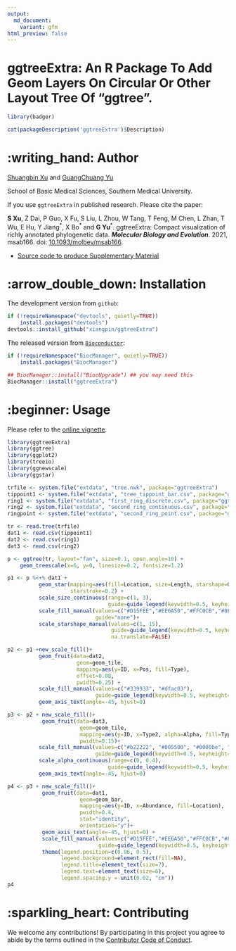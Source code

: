 ```yaml
---
output: 
  md_document:
    variant: gfm
html_preview: false
---
```


<!-- README.md is generated from README.Rmd. Please edit that file -->

# ggtreeExtra: An R Package To Add Geom Layers On Circular Or Other Layout Tree Of "ggtree".

```r
library(badger)
```

```r
cat(packageDescription('ggtreeExtra')$Description)
```

# :writing_hand: Author

[Shuangbin Xu](https://github.com/xiangpin) and [GuangChuang Yu](https://guangchuangyu.github.io)

School of Basic Medical Sciences, Southern Medical University.

If you use `ggtreeExtra` in published research. Please cite the paper:

__S Xu__, Z Dai, P Guo, X Fu, S Liu, L Zhou, W Tang, T Feng, M Chen, L Zhan, T Wu, E Hu, Y Jiang^\*^, X Bo^\*^ and __G Yu__<sup>\*</sup>. ggtreeExtra: Compact visualization of richly annotated phylogenetic data. __*Molecular Biology and Evolution*__. 2021, msab166. doi: [10.1093/molbev/msab166](https://doi.org/10.1093/molbev/msab166).

   - [Source code to produce Supplementary Material](https://github.com/YuLab-SMU/plotting-tree-with-data-using-ggtreeExtra)

<!--

2. __G Yu__, DK Smith, H Zhu, Y Guan, TTY Lam^\*^. ggtree: an R package for visualization and annotation of phylogenetic trees with their covariates and
   other associated data. __*Methods in Ecology and Evolution*__. 2017, 8(1):28-36.
   doi: [10.1111/2041-210X.12628](https://doi.org/10.1111/2041-210X.12628).

1. __G Yu__. Using ggtree to visualize data on tree-like structures. __*Current Protocols in Bioinformatics*__, 2020, 69:e96. doi: [10.1002/cpbi.96](https://doi.org/10.1002/cpbi.96).
   - [Source code and data to reproduce figures in the article](https://github.com/GuangchuangYu/ggtree-current-protocols)
2. __G Yu__^\*^, TTY Lam, H Zhu, Y Guan^\*^. Two methods for mapping and visualizing associated data on phylogeny using ggtree. __*Molecular Biology and Evolution*__, 2018, 35(2):3041-3043. 
   doi: [10.1093/molbev/msy194](https://doi.org/10.1093/molbev/msy194).
   - [Source code to produce Supplementary Material](https://github.com/GuangchuangYu/plotting_tree_with_data)
3. __G Yu__, DK Smith, H Zhu, Y Guan, TTY Lam^\*^. ggtree: an R package for visualization and annotation of phylogenetic trees with their covariates and 
   other associated data. __*Methods in Ecology and Evolution*__. 2017, 8(1):28-36. 
   doi: [10.1111/2041-210X.12628](https://doi.org/10.1111/2041-210X.12628).

-->

# :arrow_double_down: Installation

The development version from `github`:

```r
if (!requireNamespace("devtools", quietly=TRUE))
    install.packages("devtools")
devtools::install_github("xiangpin/ggtreeExtra")
```

The released version from [`Bioconductor`](https://bioconductor.org/packages/ggtreeExtra):

```r
if (!requireNamespace("BiocManager", quietly=TRUE))
    install.packages("BiocManager")

## BiocManager::install("BiocUpgrade") ## you may need this
BiocManager::install("ggtreeExtra")
```

# :beginner: Usage

Please refer to the [online vignette](https://bioconductor.org/packages/devel/bioc/vignettes/ggtreeExtra/inst/doc/ggtreeExtra.html).

```r
library(ggtreeExtra)
library(ggtree)
library(ggplot2)
library(treeio)
library(ggnewscale)
library(ggstar)

trfile <- system.file("extdata", "tree.nwk", package="ggtreeExtra")
tippoint1 <- system.file("extdata", "tree_tippoint_bar.csv", package="ggtreeExtra")
ring1 <- system.file("extdata", "first_ring_discrete.csv", package="ggtreeExtra")
ring2 <- system.file("extdata", "second_ring_continuous.csv", package="ggtreeExtra")
ringpoint <- system.file("extdata", "second_ring_point.csv", package="ggtreeExtra")

tr <- read.tree(trfile)
dat1 <- read.csv(tippoint1)
dat2 <- read.csv(ring1)
dat3 <- read.csv(ring2)

p <- ggtree(tr, layout="fan", size=0.1, open.angle=10) + 
    geom_treescale(x=6, y=0, linesize=0.2, fontsize=1.2)

p1 <- p %<+% dat1 + 
          geom_star(mapping=aes(fill=Location, size=Length, starshape=Group),
                    starstroke=0.2) +
          scale_size_continuous(range=c(1, 3),
                                guide=guide_legend(keywidth=0.5, keyheight=0.5, override.aes=list(starshape=15), order=2)) +
          scale_fill_manual(values=c("#D15FEE","#EE6A50","#FFC0CB","#8E8E38","#9ACD32","#006400","#8B4513"),
                            guide="none")+
          scale_starshape_manual(values=c(1, 15),
                                 guide=guide_legend(keywidth=0.5, keyheight=0.5, order=1),
                                 na.translate=FALSE)

p2 <- p1 +new_scale_fill()+ 
          geom_fruit(data=dat2,
                      geom=geom_tile,
                      mapping=aes(y=ID, x=Pos, fill=Type),
                      offset=0.08,
                      pwidth=0.25) +
          scale_fill_manual(values=c("#339933", "#dfac03"),
                            guide=guide_legend(keywidth=0.5, keyheight=0.5, order=3)) +
          geom_axis_text(angle=-45, hjust=0)

p3 <- p2 + new_scale_fill()+
           geom_fruit(data=dat3,
                       geom=geom_tile,
                       mapping=aes(y=ID, x=Type2, alpha=Alpha, fill=Type2),
                       pwidth=0.15)+
          scale_fill_manual(values=c("#b22222", "#005500", "#0000be", "#9f1f9f"),
                            guide=guide_legend(keywidth=0.5, keyheight=0.5, order=4)) +
          scale_alpha_continuous(range=c(0, 0.4),
                                guide=guide_legend(keywidth=0.5, keyheight=0.5, order=5)) +
          geom_axis_text(angle=-45, hjust=0)

p4 <- p3 + new_scale_fill()+
           geom_fruit(data=dat1,
                       geom=geom_bar,
                       mapping=aes(y=ID, x=Abundance, fill=Location),
                       pwidth=0.4,
                       stat="identity",
                       orientation="y")+
           geom_axis_text(angle=-45, hjust=0) +
           scale_fill_manual(values=c("#D15FEE","#EE6A50","#FFC0CB","#8E8E38","#9ACD32","#006400","#8B4513"),
                             guide=guide_legend(keywidth=0.5, keyheight=0.5, order=6)) +
           theme(legend.position=c(0.96, 0.5),
                 legend.background=element_rect(fill=NA),
                 legend.title=element_text(size=7),
                 legend.text=element_text(size=6),
                 legend.spacing.y = unit(0.02, "cm"))
p4
```

<!-- <img src="inst/extdata/fig1.png" style="display: block; margin: auto;" /> -->

# :sparkling_heart: Contributing

We welcome any contributions! By participating in this project you agree to abide
by the terms outlined in the [Contributor Code of Conduct](CONDUCT.md).
